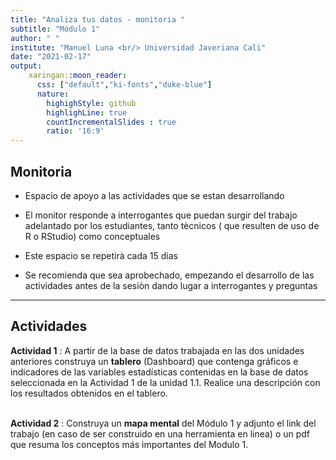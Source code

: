 ```yaml
---
title: "Analiza tus datos - monitoria "
subtitle: "Módulo 1"
author: " "
institute: "Manuel Luna <br/> Universidad Javeriana Cali"
date: "2021-02-17"
output:
    xaringan::moon_reader:
      css: ["default","ki-fonts","duke-blue"]
      nature:
        highighStyle: github
        highlighLine: true
        countIncrementalSlides : true
        ratio: '16:9'
---
```

## Monitoria

+ Espacio de apoyo a las actividades que se estan desarrollando 

+ El monitor responde a interrogantes que puedan surgir del trabajo adelantado por los estudiantes, tanto tècnicos ( que resulten de uso de R o RStudio) como  conceptuales 

+ Este espacio se repetirà cada 15 dias 

+ Se recomienda que sea aprobechado, empezando el desarrollo de las actividades antes de la sesiòn dando lugar a interrogantes y preguntas

---
## Actividades 

**Actividad 1** : A partir de la base de datos trabajada en las dos unidades anteriores construya un **tablero** (Dashboard)  que contenga gráficos e indicadores de las variables estadísticas contenidas  en la base de datos seleccionada en la Actividad 1 de la unidad 1.1. Realice una descripción con los resultados obtenidos en el tablero.<br/><br/>


**Actividad 2** : Construya un **mapa mental** del Módulo 1  y adjunto el link del trabajo (en caso de ser construido en una herramienta en linea) o un pdf  que resuma los conceptos más importantes del Modulo 1. 




